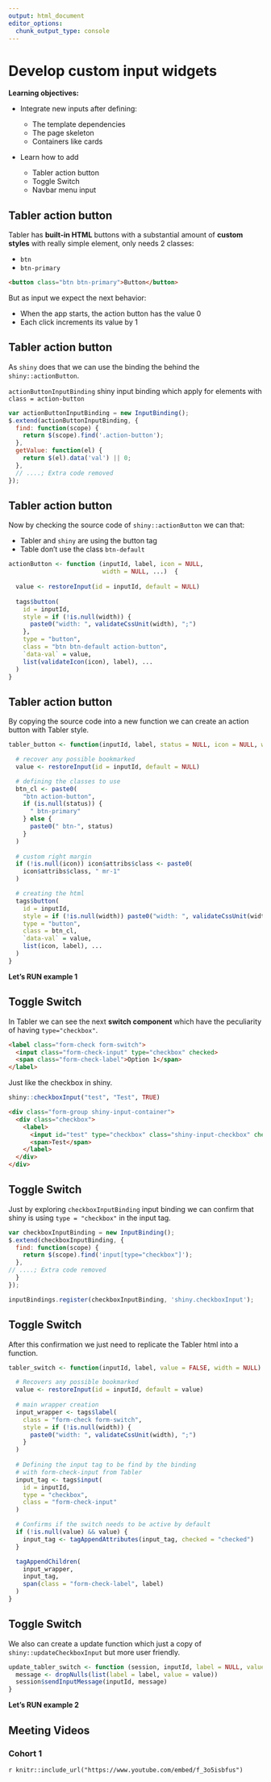 ```yaml
---
output: html_document
editor_options: 
  chunk_output_type: console
---
```

# Develop custom input widgets

**Learning objectives:**

- Integrate new inputs after defining:

    - The template dependencies
    - The page skeleton
    - Containers like cards



- Learn how to add

    - Tabler action button
    - Toggle Switch
    - Navbar menu input

## Tabler action button {-}

Tabler has **built-in HTML** buttons with a substantial amount of **custom styles** with really simple element, only needs 2 classes:

- `btn`
- `btn-primary`

```html
<button class="btn btn-primary">Button</button>
```

But as input we expect the next behavior:

- When the app starts, the action button has the value 0
- Each click increments its value by 1


## Tabler action button {-}

As `shiny` does that we can use the binding the behind the `shiny::actionButton`.

`actionButtonInputBinding` shiny input binding which apply for elements with `class = action-button`

```javascript
var actionButtonInputBinding = new InputBinding();
$.extend(actionButtonInputBinding, {
  find: function(scope) {
    return $(scope).find('.action-button');
  },
  getValue: function(el) {
    return $(el).data('val') || 0;
  },
  // ....; Extra code removed
});
```

## Tabler action button {-}

Now by checking the source code of `shiny::actionButton` we can that:

- Tabler and `shiny` are using the button tag
- Table don't use the class `btn-default`

```r
actionButton <- function (inputId, label, icon = NULL, 
                          width = NULL, ...)  {
                          
  value <- restoreInput(id = inputId, default = NULL)
  
  tags$button(
    id = inputId, 
    style = if (!is.null(width)) {
      paste0("width: ", validateCssUnit(width), ";")
    }, 
    type = "button", 
    class = "btn btn-default action-button", 
    `data-val` = value, 
    list(validateIcon(icon), label), ...
  )
}
```

## Tabler action button {-}

By copying the source code into a new function we can create an action button with Tabler style.

```r
tabler_button <- function(inputId, label, status = NULL, icon = NULL, width = NULL, ...) {

  # recover any possible bookmarked
  value <- restoreInput(id = inputId, default = NULL)

  # defining the classes to use
  btn_cl <- paste0(
    "btn action-button",
    if (is.null(status)) {
      " btn-primary"
    } else {
      paste0(" btn-", status)
    }
  )
  
  # custom right margin
  if (!is.null(icon)) icon$attribs$class <- paste0(
    icon$attribs$class, " mr-1"
  )

  # creating the html
  tags$button(
    id = inputId,
    style = if (!is.null(width)) paste0("width: ", validateCssUnit(width), ";"),
    type = "button",
    class = btn_cl,
    `data-val` = value,
    list(icon, label), ...
  )
}
```

**Let's RUN example 1**

## Toggle Switch {-}

In Tabler we can see the next **switch component** which have the peculiarity of having `type="checkbox"`.

```html
<label class="form-check form-switch">
  <input class="form-check-input" type="checkbox" checked>
  <span class="form-check-label">Option 1</span>
</label>
```

Just like the checkbox in shiny.

```r
shiny::checkboxInput("test", "Test", TRUE)
```

```html
<div class="form-group shiny-input-container">
  <div class="checkbox">
    <label>
      <input id="test" type="checkbox" class="shiny-input-checkbox" checked="checked"/>
      <span>Test</span>
    </label>
  </div>
</div>
```

## Toggle Switch {-}

Just by exploring `checkboxInputBinding` input binding we can confirm that shiny is using `type = "checkbox"` in the input tag. 

```javascript
var checkboxInputBinding = new InputBinding();
$.extend(checkboxInputBinding, {
  find: function(scope) {
    return $(scope).find('input[type="checkbox"]');
  },
// ....; Extra code removed
  }
});

inputBindings.register(checkboxInputBinding, 'shiny.checkboxInput');
```

## Toggle Switch {-}

After this confirmation we just need to replicate the Tabler html into a function.

```r
tabler_switch <- function(inputId, label, value = FALSE, width = NULL) {

  # Recovers any possible bookmarked
  value <- restoreInput(id = inputId, default = value)
  
  # main wrapper creation
  input_wrapper <- tags$label(
    class = "form-check form-switch",
    style = if (!is.null(width)) {
      paste0("width: ", validateCssUnit(width), ";")
    }
  )
  
  # Defining the input tag to be find by the binding
  # with form-check-input from Tabler
  input_tag <- tags$input(
    id = inputId,
    type = "checkbox",
    class = "form-check-input"
  )

  # Confirms if the switch needs to be active by default
  if (!is.null(value) && value) {
    input_tag <- tagAppendAttributes(input_tag, checked = "checked")
  }

  tagAppendChildren(
    input_wrapper,
    input_tag,
    span(class = "form-check-label", label)
  )
}
```

## Toggle Switch {-}

We also can create a update function which just a copy of `shiny::updateCheckboxInput` but more user friendly.

```r
update_tabler_switch <- function (session, inputId, label = NULL, value = NULL) {
  message <- dropNulls(list(label = label, value = value))
  session$sendInputMessage(inputId, message)
}
```

**Let's RUN example 2**


## Meeting Videos

### Cohort 1

`r knitr::include_url("https://www.youtube.com/embed/f_3o5isbfus")`
